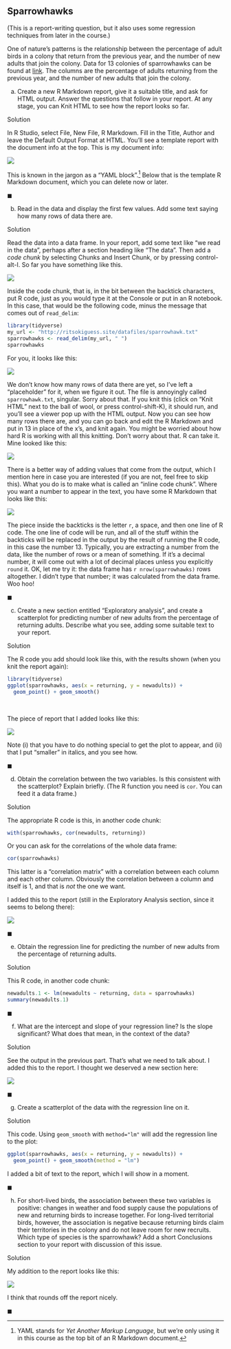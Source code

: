 ##  Sparrowhawks

(This is a report-writing question, but it also uses some regression techniques from later in the course.)

 One of nature's patterns is the relationship
between the percentage of adult birds in a colony that return from the
previous year, and the number of new adults that join the colony. Data
for 13 colonies of sparrowhawks can be found at
[link](http://ritsokiguess.site/datafiles/sparrowhawk.txt). The
columns are the percentage of adults returning from the previous year,
and the number of new adults that join the colony.



(a) Create a new R Markdown report, give it a suitable title, and
ask for HTML output. Answer the questions that follow in your
report. At any stage, you can Knit HTML
to see how the report looks so far.


Solution


In R Studio, select File, New File, R Markdown. Fill in the Title,
Author and leave the Default Output Format at HTML. You'll see a
template report with the document info at the top. This is my document info:

![](sh0.png)
 
This is known in the jargon as a "YAML block".^[YAML stands for *Yet Another Markup Language*, but we're only using it in this course as the top bit of an R Markdown document.]
Below that is the template R Markdown document, which you can delete now or later.

$\blacksquare$

(b) Read in the data and display the  first few values.  Add some text saying how many rows of data
there are.


Solution


Read the data into a data frame. In your
report, add some text like "we read in the data", perhaps
after a section heading like "The data". Then add a *code chunk* 
by selecting Chunks and Insert Chunk, or by pressing
control-alt-I. So far you have something like this. 

![](sh1.png)

Inside the code chunk, that is, in the bit between the
backtick characters, put R code, just as you would type it at
the Console or put in an  R notebook. In this case, that would be
the following code, minus the message that comes out of
`read_delim`: 
```r
library(tidyverse)
my_url <- "http://ritsokiguess.site/datafiles/sparrowhawk.txt"
sparrowhawks <- read_delim(my_url, " ")
sparrowhawks
```

     
For you, it looks like this:


![](sh2.png)


We don't know how many rows of data there are yet, so I've left a
"placeholder" for it, when we figure it out.
The file is annoyingly called `sparrowhawk.txt`,
singular. Sorry about that. 
If you knit this (click on "Knit HTML" next to the ball of wool,
or press control-shift-K), it should run, and you'll see a viewer
pop up with the HTML output. Now you can see how many rows there
are, and you can go back and edit the R Markdown and put in 13 in
place of the x's, and knit again.
You might be worried about how hard R is working with all this
knitting. Don't worry about that. R can take it.
Mine looked like this:

![](waluj.png)

There is a better way of adding values that come from the output,
which I mention here in case you are interested (if you are not,
feel free to skip this). What you do is to make what is called an
"inline code chunk". Where you want a number to appear in the
text, you have some R Markdown that looks like this:

![](sh3.png)

The piece inside the backticks is the letter `r`, a space,
and then one line of R code. The one line of code will be run, and
all of the stuff within the backticks will be replaced in the
output by the result of running the R code, in this case the
number 13. Typically, you are extracting a number from the data,
like the number of rows or a mean of something. If it's a decimal
number, it will come out with a lot of decimal places unless you
explicitly `round` it.
OK, let me try it: the data frame has `r nrow(sparrowhawks)`
rows altogether. I didn't type that number; it was calculated from
the data frame. Woo hoo!

$\blacksquare$

(c) Create a new section entitled "Exploratory analysis", and
create a scatterplot for predicting number of new adults from the
percentage of returning adults.  Describe what you see, adding some
suitable text to your report.


Solution


The R code you add should look like this, with the results shown
(when you knit the report again):
```r
library(tidyverse)
ggplot(sparrowhawks, aes(x = returning, y = newadults)) +
  geom_point() + geom_smooth()
```

 

<br>

The piece of report that I added looks like this:


![](sh4.png)


Note (i) that you have to do nothing special to get the plot to
appear, and (ii) that I put "smaller" in italics, and you see
how. 

$\blacksquare$

(d) Obtain the correlation between the two variables. Is this
consistent with the scatterplot? Explain briefly. (The R function
you need is `cor`. You can feed it a data frame.)


Solution


The appropriate R code  is this, in another code chunk:
```r
with(sparrowhawks, cor(newadults, returning))
```

 

Or you can ask for the correlations of the whole data frame:

```r
cor(sparrowhawks)
```

 

This latter is a "correlation matrix" with a correlation between each
column and each other column. Obviously the correlation between a
column and itself is 1, and that is *not* the one we want.

I added this to the report (still in the Exploratory Analysis
section, since it seems to belong there):

![](sh5.png)


$\blacksquare$

(e) Obtain the regression line for predicting the number of new
adults from the percentage of returning adults.


Solution


This R code, in another code chunk:
```r
newadults.1 <- lm(newadults ~ returning, data = sparrowhawks)
summary(newadults.1)
```

 

$\blacksquare$

(f) What are the intercept and slope of your regression line? Is
the slope significant? What does that mean, in the context of the data?


Solution


See the output in the previous part. That's what we need to talk about.
I added this to the report. I thought we deserved a new section here:

![](sh6.png)
 

$\blacksquare$

(g) Create a scatterplot of the data with the regression line on it.


Solution


This code. Using `geom_smooth` with 
`method="lm"`
will add the regression line to the plot:

```r
ggplot(sparrowhawks, aes(x = returning, y = newadults)) +
  geom_point() + geom_smooth(method = "lm")
```

 

I added a bit of text to the report, which I will show in a moment.

$\blacksquare$

(h) For short-lived birds, the association between these two
variables is positive: changes in weather and food supply cause the
populations of new and returning birds to increase together. For
long-lived territorial birds, however, the association is negative
because returning birds claim their territories in the colony and do
not leave room for new recruits. Which type of species is the
sparrowhawk? Add a short Conclusions section to your report with
discussion of this issue.


Solution


My addition to the report looks like this:


![](sh7.png)


I think that rounds off the report nicely.

$\blacksquare$




